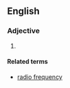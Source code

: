 ==English==

===Adjective===
{{en-adj|-}}

# {{alternative spelling of|[[radio-frequency]]}}

====Related terms====
*[[radio frequency]]